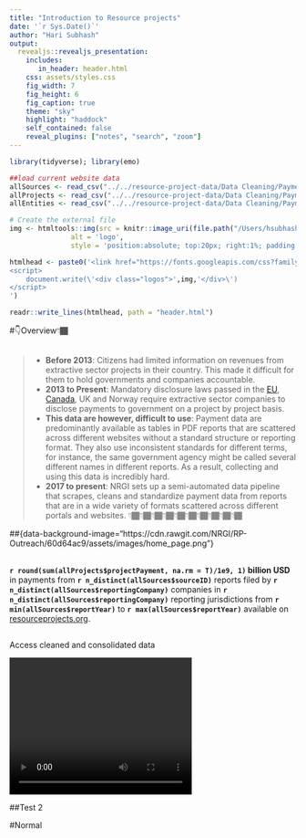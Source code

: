 ```yaml
---
title: "Introduction to Resource projects"
date: '`r Sys.Date()`'
author: "Hari Subhash"
output:
  revealjs::revealjs_presentation:
    includes:
       in_header: header.html
    css: assets/styles.css
    fig_width: 7
    fig_height: 6
    fig_caption: true
    theme: "sky"
    highlight: "haddock"
    self_contained: false
    reveal_plugins: ["notes", "search", "zoom"]
---
```


```r
library(tidyverse); library(emo)

##load current website data
allSources <- read_csv("../../resource-project-data/Data Cleaning/Payment Data Pipeline/data/Current website data/allSource.csv")
allProjects <- read_csv("../../resource-project-data/Data Cleaning/Payment Data Pipeline/data/Current website data/allProject.csv")
allEntities <- read_csv("../../resource-project-data/Data Cleaning/Payment Data Pipeline/data/Current website data/allEntity.csv")

# Create the external file
img <- htmltools::img(src = knitr::image_uri(file.path("/Users/hsubhash/Documents/GitHub/RP Outreach/assets/images/RP_logo.png")), 
               alt = 'logo', 
               style = 'position:absolute; top:20px; right:1%; padding:10px;z-index:200; width:100px')

htmlhead <- paste0('<link href="https://fonts.googleapis.com/css?family=Open+Sans|Roboto" rel="stylesheet">', '
<script>
    document.write(\'<div class="logos">',img,'</div>\')
</script>
')

readr::write_lines(htmlhead, path = "header.html")
```


#👇Overview👇🏾

##
> - **Before 2013**: Citizens had limited information on revenues from extractive sector projects in their country. This made it difficult for them to hold governments and companies accountable.
> - **2013 to Present**: Mandatory disclosure laws passed in the [EU](http://www.publishwhatyoupay.org/wp-content/uploads/2013/11/PWYP-fact-sheet-on-EU-Accounting-and-Transparency-Directives.pdf), [Canada](http://www.publishwhatyoupay.org/wp-content/uploads/2015/04/Factsheet_for_Canadian_mandatory_reporting_legislation.pdf), UK and Norway require extractive sector companies to disclose payments to government on a project by project basis.
> - **This data are however, difficult to use**: Payment data are predominantly available as tables in PDF reports that are scattered across different websites without a standard structure or reporting format. They also use inconsistent standards for different terms, for instance, the same government agency might be called several different names in different reports. As a result, collecting and using this data is incredibly hard.
> - **2017 to present**: NRGI sets up a semi-automated data pipeline that scrapes, cleans and standardize payment data from reports that are in a wide variety of formats scattered across different portals and websites.      👇🏾👇🏾👇🏾👇🏾👇🏾👇🏾👇🏾👇🏾👇🏾👇🏾

##{data-background-image="https://cdn.rawgit.com/NRGI/RP-Outreach/60d64ac9/assets/images/home_page.png"}

##
**`r round(sum(allProjects$projectPayment, na.rm = T)/1e9, 1)` billion USD** in payments from **`r n_distinct(allSources$sourceID)`** reports filed by **`r n_distinct(allSources$reportingCompany)`** companies in **`r n_distinct(allSources$reportingCompany)`** reporting jurisdictions from **`r min(allSources$reportYear)`** to **`r max(allSources$reportYear)`** available on [resourceprojects.org](https://resourceprojects.org/).

##
Access cleaned and consolidated data

<video width="320" height="240" controls>
    <source src="https://cdn.rawgit.com/NRGI/RP-Outreach/015367ce/assets/videos/RP_screen.mp4" type="video/mp4">
</video>


##Test 2


#Normal

